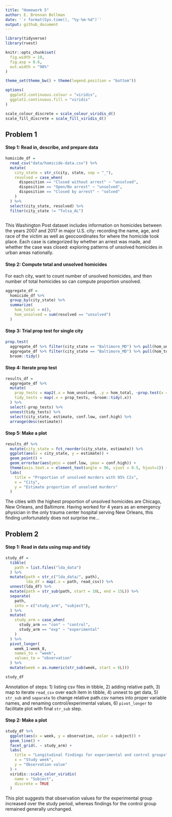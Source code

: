 ```yaml
---
title: "Homework 5"
author: E. Brennan Bollman
date: '`r format(Sys.time(), "%y-%m-%d")`'
output: github_document
---
```


```r
library(tidyverse)
library(rvest)

knitr::opts_chunk$set(
  fig.width = 10,
  fig.asp = 0.6,
  out.width = "90%"
)

theme_set(theme_bw() + theme(legend.position = "bottom")) 

options(
  ggplot2.continuous.colour = "viridis",
  ggplot2.continuous.fill = "viridis"
)

scale_colour_discrete = scale_colour_viridis_d()
scale_fill_discrete = scale_fill_viridis_d()
```

## Problem 1

#### Step 1: Read in, describe, and prepare data

```r
homicide_df = 
  read_csv("data/homicide-data.csv") %>% 
  mutate(
    city_state = str_c(city, state, sep = "_"),
    resolved = case_when(
      disposition == "Closed without arrest" ~ "unsolved",
      disposition == "Open/No arrest" ~ "unsolved",
      disposition == "Closed by arrest" ~ "solved"
    )
  ) %>% 
  select(city_state, resolved) %>% 
  filter(city_state != "Tulsa_AL")
  
```

This Washington Post dataset includes information on homicides between the years 2007 and 2017 in major U.S. city: recording the name, age, and race of the victim as well as geocoordinates for where the homicide took place. Each case is categorized by whether an arrest was made, and whether the case was closed: exploring patterns of unsolved homicides in urban areas nationally. 

#### Step 2: Compute total and unsolved homicides 

For each city, want to count number of unsolved homicides, and then number of total homicides so can compute proportion unsolved.  

```r
aggregate_df = 
  homicide_df %>% 
  group_by(city_state) %>% 
  summarize(
    hom_total = n(),
    hom_unsolved = sum(resolved == "unsolved")
  )
```

#### Step 3: Trial prop test for single city

```r
prop.test(
  aggregate_df %>% filter(city_state == "Baltimore_MD") %>% pull(hom_unsolved),
  aggregate_df %>% filter(city_state == "Baltimore_MD") %>% pull(hom_total)) %>% 
  broom::tidy()
```

#### Step 4: Iterate prop test

```r
results_df = 
  aggregate_df %>% 
  mutate(
    prop_tests = map2(.x = hom_unsolved, .y = hom_total, ~prop.test(x = .x, n = .y)),
    tidy_tests = map(.x = prop_tests, ~broom::tidy(.x))
  ) %>% 
  select(-prop_tests) %>% 
  unnest(tidy_tests) %>% 
  select(city_state, estimate, conf.low, conf.high) %>% 
  arrange(desc(estimate))
```

#### Step 5: Make a plot

```r
results_df %>% 
  mutate(city_state = fct_reorder(city_state, estimate)) %>% 
  ggplot(aes(x = city_state, y = estimate)) + 
  geom_point() + 
  geom_errorbar(aes(ymin = conf.low, ymax = conf.high)) + 
  theme(axis.text.x = element_text(angle = 90, vjust = 0.5, hjust=1)) + 
  labs(
    title = "Proportion of unsolved murders with 95% CIs",
    x = "City",
    y = "Estimate proportion of unsolved murders"
  )
```

The cities with the highest proportion of unsolved homicides are Chicago, New Orleans, and Baltimore. Having worked for 4 years as an emergency physician in the only trauma center hospital serving New Orleans, this finding unfortunately does not surprise me...


## Problem 2

#### Step 1: Read in data using map and tidy

```r
study_df = 
  tibble(
    path = list.files("lda_data")
  ) %>% 
  mutate(path = str_c("lda_data/", path),
         lda_df = map(.x = path, read_csv)) %>% 
  unnest(lda_df) %>% 
  mutate(path = str_sub(path, start = 10L, end = 15L)) %>% 
  separate(
    path,
    into = c("study_arm", "subject"),
  ) %>% 
  mutate(
    study_arm = case_when(
      study_arm == "con" ~ "control",
      study_arm == "exp" ~ "experimental"
    )
  ) %>% 
  pivot_longer(
    week_1:week_8,
    names_to = "week",
    values_to = "observation"
  ) %>% 
  mutate(week = as.numeric(str_sub(week, start = 6L)))

study_df
```

Annotation of steps: 1) listing csv files in tibble, 2) adding relative path, 3) map to iterate `read_csv` over each item in tibble, 4) unnest to get data, 5) `str_sub` and `separate` to change relative path.csv names into proper variable names, and renaming control/experimental values, 6) `pivot_longer` to facilitate plot with final `str_sub` step.

#### Step 2: Make a plot

```r
study_df %>% 
  ggplot(aes(x = week, y = observation, color = subject)) + 
  geom_line() + 
  facet_grid(. ~ study_arm) + 
  labs(
    title = "Longitudinal findings for experimental and control groups",
    x = "Study week",
    y = "Observation value"
  ) + 
  viridis::scale_color_viridis(
    name = "Subject",
    discrete = TRUE
  )
```

This plot suggests that observation values for the experimental group increased over the study period, whereas findings for the control group remained generally unchanged.



